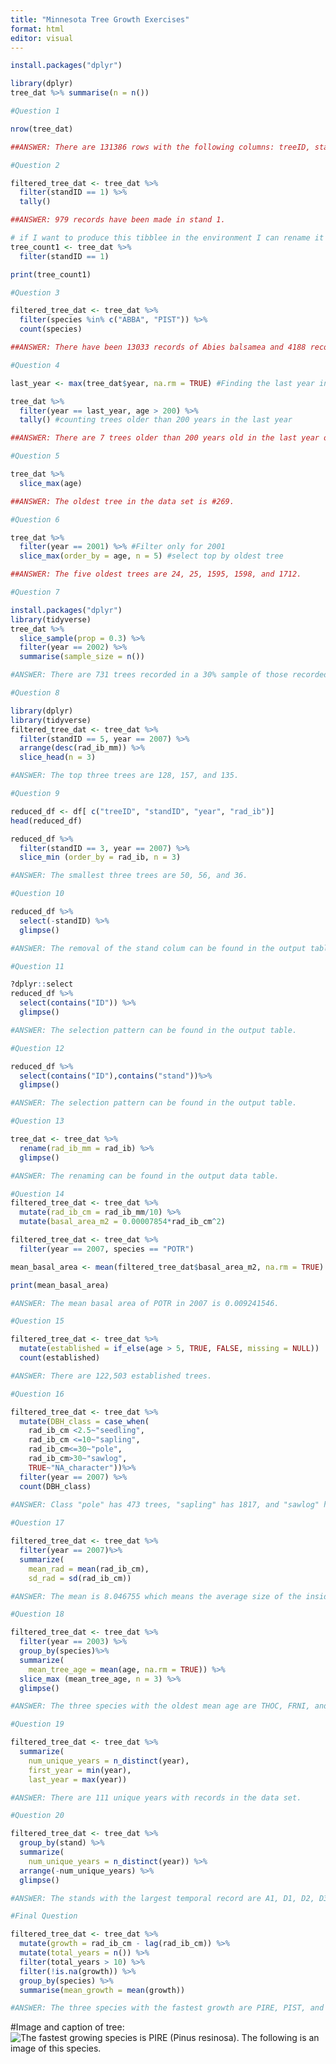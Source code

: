 ```yaml
---
title: "Minnesota Tree Growth Exercises"
format: html
editor: visual
---
```


```r
install.packages("dplyr")
```

```r
library(dplyr)
tree_dat %>% summarise(n = n())
```

```r
#Question 1

nrow(tree_dat)

##ANSWER: There are 131386 rows with the following columns: treeID, standID, stand, year, species, age, inc, and rad_ib.  
```

```r
#Question 2

filtered_tree_dat <- tree_dat %>%
  filter(standID == 1) %>%
  tally()

##ANSWER: 979 records have been made in stand 1. 
```

```r
# if I want to produce this tibblee in the environment I can rename it (this is called and assignment) and print it 
tree_count1 <- tree_dat %>%
  filter(standID == 1)

print(tree_count1)
```

```r
#Question 3

filtered_tree_dat <- tree_dat %>%
  filter(species %in% c("ABBA", "PIST")) %>%
  count(species)

##ANSWER: There have been 13033 records of Abies balsamea and 4188 records of Pinus strobus. 
```

```r
#Question 4

last_year <- max(tree_dat$year, na.rm = TRUE) #Finding the last year in the data set; $ notates choosing the column "year" within the data; other statement is getting rid of values that don't exist

tree_dat %>%
  filter(year == last_year, age > 200) %>%
  tally() #counting trees older than 200 years in the last year

##ANSWER: There are 7 trees older than 200 years old in the last year of the dataset. 
```

```r
#Question 5

tree_dat %>%
  slice_max(age)

##ANSWER: The oldest tree in the data set is #269. 
```

```r
#Question 6

tree_dat %>% 
  filter(year == 2001) %>% #Filter only for 2001
  slice_max(order_by = age, n = 5) #select top by oldest tree

##ANSWER: The five oldest trees are 24, 25, 1595, 1598, and 1712. 
```

```r
#Question 7

install.packages("dplyr")
library(tidyverse)
tree_dat %>%
  slice_sample(prop = 0.3) %>%
  filter(year == 2002) %>%   
  summarise(sample_size = n())

#ANSWER: There are 731 trees recorded in a 30% sample of those recorded in 2002. 
```

```r
#Question 8

library(dplyr)
library(tidyverse)
filtered_tree_dat <- tree_dat %>% 
  filter(standID == 5, year == 2007) %>%
  arrange(desc(rad_ib_mm)) %>%
  slice_head(n = 3)

#ANSWER: The top three trees are 128, 157, and 135.
```

```r
#Question 9

reduced_df <- df[ c("treeID", "standID", "year", "rad_ib")]
head(reduced_df)

reduced_df %>%
  filter(standID == 3, year == 2007) %>%
  slice_min (order_by = rad_ib, n = 3)

#ANSWER: The smallest three trees are 50, 56, and 36.
```

```r
#Question 10

reduced_df %>%
  select(-standID) %>%
  glimpse()

#ANSWER: The removal of the stand colum can be found in the output table. 
```

```r
#Question 11 

?dplyr::select
reduced_df %>%
  select(contains("ID")) %>%
  glimpse()

#ANSWER: The selection pattern can be found in the output table. 
```

```r
#Question 12

reduced_df %>%
  select(contains("ID"),contains("stand"))%>%
  glimpse()

#ANSWER: The selection pattern can be found in the output table. 
```

```r
#Question 13

tree_dat <- tree_dat %>%
  rename(rad_ib_mm = rad_ib) %>%
  glimpse()

#ANSWER: The renaming can be found in the output data table. 
```

```r
#Question 14
filtered_tree_dat <- tree_dat %>% 
  mutate(rad_ib_cm = rad_ib_mm/10) %>%
  mutate(basal_area_m2 = 0.00007854*rad_ib_cm^2)

filtered_tree_dat <- tree_dat %>%
  filter(year == 2007, species == "POTR")

mean_basal_area <- mean(filtered_tree_dat$basal_area_m2, na.rm = TRUE)

print(mean_basal_area)

#ANSWER: The mean basal area of POTR in 2007 is 0.009241546.
```

```r
#Question 15

filtered_tree_dat <- tree_dat %>%
  mutate(established = if_else(age > 5, TRUE, FALSE, missing = NULL)) |>
  count(established)

#ANSWER: There are 122,503 established trees.
```

```r
#Question 16

filtered_tree_dat <- tree_dat %>%
  mutate(DBH_class = case_when(
    rad_ib_cm <2.5~"seedling", 
    rad_ib_cm <=10~"sapling",
    rad_ib_cm<=30~"pole",
    rad_ib_cm>30~"sawlog",
    TRUE~"NA_character"))%>%
  filter(year == 2007) %>% 
  count(DBH_class)
  
#ANSWER: Class "pole" has 473 trees, "sapling" has 1817, and "sawlog" has 1 tree.
```

```r
#Question 17

filtered_tree_dat <- tree_dat %>%
  filter(year == 2007)%>%
  summarize(
    mean_rad = mean(rad_ib_cm),
    sd_rad = sd(rad_ib_cm))

#ANSWER: The mean is 8.046755 which means the average size of the inside bark radius at breast height is 8.046755. The standard deviation is 3.069321 which means the average variation of each value from the mean is 3.069321.
```

```r
#Question 18

filtered_tree_dat <- tree_dat %>%
  filter(year == 2003) %>%
  group_by(species)%>%
  summarize(
    mean_tree_age = mean(age, na.rm = TRUE)) %>%
  slice_max (mean_tree_age, n = 3) %>%
  glimpse()

#ANSWER: The three species with the oldest mean age are THOC, FRNI, and PIST. 
```

```r
#Question 19

filtered_tree_dat <- tree_dat %>%
  summarize(
    num_unique_years = n_distinct(year),
    first_year = min(year), 
    last_year = max(year))

#ANSWER: There are 111 unique years with records in the data set. 
```

```r
#Question 20

filtered_tree_dat <- tree_dat %>%
  group_by(stand) %>%
  summarize(
    num_unique_years = n_distinct(year)) %>%
  arrange(-num_unique_years) %>%
  glimpse()

#ANSWER: The stands with the largest temporal record are A1, D1, D2, D3, and F1. 
```

```r
#Final Question

filtered_tree_dat <- tree_dat %>%
  mutate(growth = rad_ib_cm - lag(rad_ib_cm)) %>%
  mutate(total_years = n()) %>%
  filter(total_years > 10) %>%
  filter(!is.na(growth)) %>%
  group_by(species) %>%
  summarise(mean_growth = mean(growth))

#ANSWER: The three species with the fastest growth are PIRE, PIST, and POTR. The three species with the slowest growth are QURU, ACSA, and ACRU. 
```
#Image and caption of tree:
![The fastest growing species is PIRE (Pinus resinosa). The following is an image of this species.](img/Red-Pine1.jpg)
